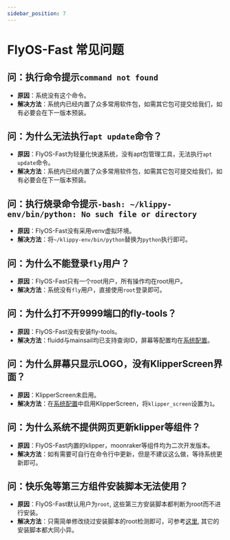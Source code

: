 ```yaml
---
sidebar_position: 7
---
```


# FlyOS-Fast 常见问题

## 问：执行命令提示`command not found`
- **原因**：系统没有这个命令。
- **解决方法**：系统内已经内置了众多常用软件包，如需其它包可提交给我们，如有必要会在下一版本预装。

## 问：为什么无法执行`apt update`命令？
- **原因**：FlyOS-Fast为轻量化快速系统，没有apt包管理工具，无法执行`apt update`命令。
- **解决方法**：系统内已经内置了众多常用软件包，如需其它包可提交给我们，如有必要会在下一版本预装。

## 问：执行烧录命令提示`-bash: ~/klippy-env/bin/python: No such file or directory`
- **原因**：FlyOS-Fast没有采用venv虚拟环境。
- **解决方法**：将`~/klippy-env/bin/python`替换为`python`执行即可。

## 问：为什么不能登录`fly`用户？
- **原因**：FlyOS-Fast只有一个root用户，所有操作均在root用户。
- **解决方法**：系统没有`fly`用户，直接使用`root`登录即可。

## 问：为什么打不开9999端口的fly-tools？
- **原因**：FlyOS-Fast没有安装fly-tools。
- **解决方法**：fluidd与mainsail均已支持查询ID，屏幕等配置均在[系统配置](/docs/DebugDoc/flyos-fast/config)。

## 问：为什么屏幕只显示LOGO，没有KlipperScreen界面？
- **原因**：KlipperScreen未启用。
- **解决方法**：在[系统配置](/docs/DebugDoc/flyos-fast/config)中启用KlipperScreen，将`klipper_screen`设置为`1`。

## 问：为什么系统不提供网页更新klipper等组件？
- **原因**：FlyOS-Fast内置的klipper，moonraker等组件均为二次开发版本。
- **解决方法**：如有需要可自行在命令行中更新，但是不建议这么做，等待系统更新即可。

## 问：快乐兔等第三方组件安装脚本无法使用？
- **原因**：FlyOS-Fast默认用户为`root`, 这些第三方安装脚本都判断为root而不进行安装。
- **解决方法**：只需简单修改绕过安装脚本的root检测即可，可参考[这里](https://github.com/kluoyun/Happy-Hare/tree/flyos-dev), 其它的安装脚本都大同小异。
